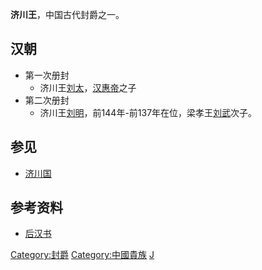 '''济川王'''，中国古代封爵之一。

==汉朝==
*第一次册封 
**济川王[[刘太|刘太]]，[[汉惠帝|汉惠帝]]之子
*第二次册封
**济川王[[刘明|刘明]]，前144年-前137年在位，梁孝王[[刘武|刘武]]次子。

==参见==
*[[济川国|济川国]]

==参考资料==
*[[后汉书|后汉书]]

[[Category:封爵|Category:封爵]]
[[Category:中國貴族|Category:中國貴族]]
[[Category:汉朝诸侯王封号|J]]
{{disambig|Cat=三字封號消歧義}}